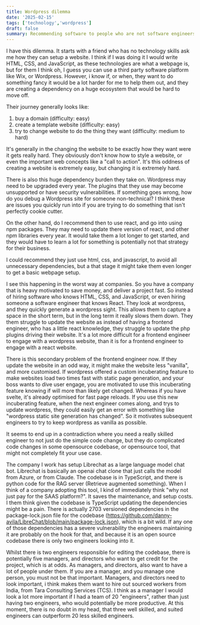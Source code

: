 ```yaml
---
title: Wordpress dilemma
date: '2025-02-15'
tags: ['technology','wordpress']
draft: false
summary: Recommending software to people who are not software engineers
---
```


I have this dilemma. It starts with a friend who has no technology skills ask me how they can setup a website. I think if I was doing it I would write HTML, CSS, and JavaScript, as these technologies are what a webpage is, but for them I think oh, I guess you can use a third party software platform like Wix, or Wordpress. However, i know if, or when, they want to do something fancy it would be a lot harder for me to help them out, and they are creating a dependency on a huge ecosystem that would be hard to move off.

Their journey generally looks like:

1. buy a domain (difficulty: easy)
2. create a template website (difficulty: easy)
3. try to change website to do the thing they want (difficulty: medium to hard)

It's generally in the changing the website to be exactly how they want were it gets really hard. They obviously don't know how to style a website, or even the important web concepts like a "call to action". It's this oddness of creating a website is extremely easy, but changing it is extremely hard.

There is also this huge dependency burden they take on. Wordpress may need to be upgraded every year. The plugins that they use may become unsupported or have security vulnerabilities. If something goes wrong, how do you debug a Wordpress site for someone non-technical? I think these are issues you quickly run into if you are trying to do something that isn't perfectly cookie cutter.

On the other hand, do I recommend then to use react, and go into using npm packages. They may need to update there version of react, and other npm libraries every year. It would take them a lot longer to get started, and they would have to learn a lot for something is potentially not that strategy for their business.

I could recommend they just use html, css, and javascript, to avoid all unnecessary dependencies, but a that stage it might take them even longer to get a basic webpage setup.

I see this happening in the worst way at companies. So you have a company that is heavy motivated to save money, and deliver a project fast. So instead of hiring software who knows HTML, CSS, and JavaScript, or even hiring someone a software engineer that knows React. They look at wordpress, and they quickly generate a wordpress sight. This allows them to capture a space in the short term, but in the long term it really slows them down. They them struggle to update the website as instead of having a frontend engineer, who has a little react knowledge, they struggle to update the php plugins driving their website. It's a lot more difficult for a frontend engineer to engage with a wordpress website, than it is for a frontend engineer to engage with a react website.

There is this secondary problem of the frontend engineer now. If they update the website in an odd way, it might make the website less "vanilla", and more customised. If wordpress offered a custom incuberating feature to make websites load two times fast with static page generation, and your boss wants to dive user engage, you are motivated to use this incuberating feature knowing if will more than likely get changed. Whereas if you have svelte, it's already optimised for fast page reloads. If you use this new incuberating feature, when the next engineer comes along, and trys to update wordpress, they could easily get an error with something like "wordpress static site generation has changed". So it motivates subsequent engineers to try to keep wordpress as vanilla as possible.

It seems to end up in a contradiction where you need a really skilled engineer to not just do the simple code change, but they do complicated code changes in some opensource codebase, or opensource tool, that might not completely fit your use case.

The company I work has setup Librechat as a large language model chat bot. Librechat is basically an openai chat clone that just calls the model from Azure, or from Claude. The codebase is in TypeScript, and there is python code for the RAG server (Retrieve augmented something). When I think of a company adopting this tool, I kind of immediately think "why not just pay for the SAAS platform?". It saves the maintenance, and setup costs. I them think given the codebase is TypeScript updating the dependencies might be a pain. There is actually 2703 versioned dependencies in the package-lock.json file for the codebase (https://github.com/danny-avila/LibreChat/blob/main/package-lock.json), which is a bit wild. If any one of those dependencies has a severe vulnerability the engineers maintaining it are probably on the hook for that, and because it is an open source codebase there is only two engineers looking into it.

Whilst there is two engineers responsible for editing the codebase, there is potentially five managers, and directors who want to get credit for the project, which is at odds. As managers, and directors, also want to have a lot of people under them. If you are a manager, and you manage one person, you must not be that important. Managers, and directors need to look important, i think makes them want to hire out sourced workers from India, from Tara Consulting Services (TCS). I think as a manager I would look a lot more important if I had a team of 20 "engineers", rather than just having two engineers, who would potentially be more productive. At this moment, there is no doubt in my head, that three well skilled, and suited engineers can outperform 20 less skilled engineers.
